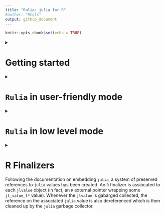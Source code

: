 ```yaml
---
title: "Rulia: julia for R"
#author: "RCqls"
output: github_document
---
```

<!-- Rscript -e "rmarkdown::render('README.Rmd')";rm README.html -->
```r
knitr::opts_chunk$set(echo = TRUE)
```

<details>
  <summary><h1>Getting started</h1></summary>

This is an attempt to embed the `julia` language in `R`. Actually, very
basic `julia` types are converted to `R` objects.

## Install

1.  Install Julia (all Operating System)

Install [Julia](https://julialang.org/downloads/). For Windows users
don’t forget to select `PATH` in the installer.

2.  Windows user setup

- Install [RTools](https://cran.r-project.org/bin/windows/Rtools/) and a
  terminal with bash (for instance, [Git
  Bash](https://gitforwindows.org/))
- Add Rscript in the `PATH` environment variable (see for example [this
  page](https://www.hanss.info/sebastian/post/rtools-path/))

3.  Bash installation (all Operating Systems)

In a terminal (tested on macOS M1 with julia-1.9.2:) with `julia` and
`Rscript` binaries supposed to be in the `PATH` environment variable,

``` bash
/bin/bash -c "$(curl -fsSL https://raw.githubusercontent.com/rcqls/Rulia/HEAD/inst/install.sh)"
```

## Comments

Let us notice that there exist alternatives `R` package like [`JuliaCall`](https://github.com/Non-Contradiction/JuliaCall).
Notably, the big difference with `Rulia` is that `JuliaCall` depends on the `R` package `Rcpp` and the `julia` package `RCall.jl`.
In other words, `Rulia` only depends on the C API of both `R` and `julia` languages. 

## Quick live session

```r
require(Rulia)
jl(`1`)
jl(1)
v_jl <- jl(c(1,3,2))
v_jl
R(v_jl)
## a potentially useful task is to call a julia fonction applied on an R ao object
jl(sum)(c(1,3,2))       # the result is a julia object (here a jlvalue R object)
# and then get the result as an R object
jl(sum)(c(1,3,2)) |> R()    
```

The only thing to do in order to initialize `julia` is to load the library `Rulia`.

</details>

<details>
<summary><h1><code>Rulia</code> in user-friendly mode</h1></summary>

1. `Rulia` package when loaded, initializes a `julia` session useable inside the current `R` session.
1. `jl()` is the **only user friendly function** to use in order to:

* execute regular  `julia` code inside `R`
* convert `R` object in `julia` object
* call `julia` function returned by `jl()` function itself
* define `julia` variable(s) directly inside the `julia` session

<details><summary><h2><code>jl()</code> as evaluation of <code>julia</code> expressions</h2></summary>

Thanks to the `jl()` function, `Rulia` allows us to call `julia` (possibly multilines) expression given with expression between backticks "\`" (i.e. of class `name` or type `symbol`).

```r
jl(`[1,3,2]`)
jl(`[1.0,3.0,2.0]`)
jl(`(a=1,b=[1,3])`)
jl(`[
    1.0,
    3.0,
    2.0
    ]`)
```

All these commands return `jlvalue` objects which are `R` external pointers
wrapping `jl_value_t*` values.
</details>
<details><summary><h2><code>jl()</code> as <code>julia</code> converter of <code>R</code> objects</h2></summary>

A lot of `R` objects can be converted in `julia` objects by simply put them as argument of the `jl()` function.

```r
jl(c("one","three","two"))
jl(c(TRUE,FALSE,TRUE))
jl(c(1L,3L,2L))
jl(TRUE)
jl(1L)
jl(1)
jl("1")
jl(matrix("one"))
jl(list(a=c(TRUE,FALSE,TRUE), b=1L))
```
</details>
<details><summary><h2><code>jl()</code> function to call <code>julia</code> function inside <code>R</code> system</h2></summary>

The main use of the `Rulia` package is to call `julia` function (in fact, `julia` method because of the implicit **multiple dispatching** provided by `julia`) inside the `R` system. The more challenging goal of `Rulia` is to try to provide a `R` syntax to call `julia` function which as most as possible close to the original `julia` syntax.

Lets start with a simple example:

```r
jl(rand)(`2`)   # julia integer
jl(rand)(2L)    # implicitly converted R integer
```

In fact both these lines are user-friendy simplified versions of what would be necessary to call:

```r
jl(rand)(jl(`2`))   # julia integer
jl(rand)(jl(2L))    # implicitly converted R integer
```

But what one want in `Rulia` as a first goal is:

    An expression in `Rulia` only need only one call of the `jl()` function whenever many `jl()` calls would be normally necessary.

How is a such trick possible?

Let us first observe the result returned  when the argument of `jl()` is an expression of a `julia function`.

```r
jl(`sum`)       # the usual way
jl(sum)         # which is equivalent to the simplified way thanks to R
class(jl(sum))  # this is not directly a jlvalue R object
```

Let us comment what is special here. `jl(sum)` should normally returns an `R` object of class `jlvalue`.
But since our goal is to apply the function, `jl(sum)` is tranformed in a `jlfunction` that can be called with arguments that need to be `R` objects of class `jlvalue`.
Thanks to the metaprogramming provided by `R`, one only needs to provide the arguments of the `jlfunction` with:

* `R` objects implicitly converted to `jlvalue` objects  
* `julia` expressions given between backticks also implicitly executed (for you) in the `julia` side to finally provide `jlvalue` results  

The main point is that no need of `jl()` is required whe specifying arguments of the `jlfunction`.
</details>
<details><summary><h2>Conversion <code>julia</code> to <code>R</code></h2></summary>

 </details>

<details><summary><h2><code>Rulia</code> in the statistic context</h2></summary>

* `DataFrame` (`julia` side) and `data.frame` (`R` side)

```r
require(Rulia)
jlusing(DataFrames)
jl(`(a=1,b=DataFrame(a=1:3,b=2:4))`) -> nt_jl
nt_jl
list(jltypeof(nt_jl), typeof(nt_jl), class(nt_jl))
```

To compute `julia` code needs to be put between two backticks and not between quote or double quote (which is a regular `R` character object to be converted in `julia`). It is better to insist, don't confuse the third line before and the first following one (which returns a simple `julia` object of type `String`):

```r
jl("(a=1,b=DataFrame(a=1:3,b=2:4))") -> str_jl
str_jl
list(jltypeof(str_jl), typeof(str_jl), class(str_jl))
```

As expected, `Rulia` offers conversion in both directions, `julia` to `R` and conversely `R` to `julia`

```r
nt_R <- R(nt_jl)
nt_R
```

and conversely `R` to `julia`

```r
jl(nt_R)
```

* `CategoricalArray` (`julia` side) and `factor` (`R` side)

```r
require(Rulia)
jlusing(CategoricalArrays)
ca_jl <- jl(`categorical(["titi","toto","titi"])`)
ca_jl
list(jltypeof(ca_jl), typeof(ca_jl), class(ca_jl))
```

Below, the conversion `julia` to `R`

```r
ca_R <- R(ca_jl)
ca_R
```

and conversely, the conversion `R` to `julia`

```r
jl(ca_R)
```
</details>
</details>


<details>
<summary><h1><code>Rulia</code> in low level mode</h1></summary>
TODO
</details>

<details>
<summary><h1>R Finalizers</h1>

Following the documentation on embedding `julia`, a system of preserved
references to `julia` values has been created. An `R` finalizer is
assiocated to each `jlvalue` object (in fact, an `R` external pointer
wrapping some `jl_value_t*` value). Whenever the `jlvalue` is gabarged
collected, the reference on the associated `julia` value is also
dereferenced which is then cleaned up by the `julia` garbage collector.

</details>